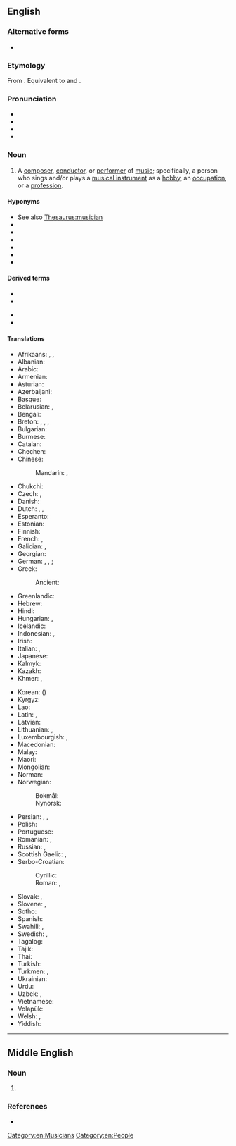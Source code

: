 ==English==
{{wikipedia|dab=musician}}

===Alternative forms===
* {{l|en|musitian}} {{qualifier|obsolete}}

===Etymology===
From {{etyl|frm|en}} {{m|frm|musicien||musician}}. Equivalent to {{l|en|music}} and {{l|en|-ian}}.

===Pronunciation===
* {{hyphenation|mu|si|cian|lang=en}}
* {{IPA|/mjuˈzɪʃən/|lang=en}}
* {{audio|en-us-musician.ogg|Audio (US)|lang=en}}
* {{rhymes|ɪʃən|lang=en}}

===Noun===
{{en-noun}}

# A [[composer]], [[conductor]], or [[performer]] of [[music]]; specifically, a person who sings and/or plays a [[musical instrument]] as a [[hobby]], an [[occupation]], or a [[profession]].

====Hyponyms====
* See also [[Thesaurus:musician]]
* {{l|en|singer}}
* {{l|en|instrumentalist}}
* {{l|en|vocalist}}
* {{l|en|recording artist}}
* {{l|en|songwriter}}
* {{l|en|singer-songwriter}}

====Derived terms====
{{der-top}}
* {{l|en|muso}}
* {{l|en|pop musician}}
{{der-mid}}
* {{l|en|session musician}}
* {{l|en|street musician}}
{{der-bottom}}

====Translations====
{{trans-top|person who performs or writes music}}
* Afrikaans: {{t|af|musikant}}, {{t|af|musikus}}, {{t|af|musici|p}}
* Albanian: {{t+|sq|muzikant|m}}
* Arabic: {{t|ar|مُوسِيقِيّ|m}}
* Armenian: {{t+|hy|երաժիշտ}}
* Asturian: {{t|ast|músicu|m}}
* Azerbaijani: {{t|az|musiqiçi}}
* Basque: {{t|eu|musikari}}
* Belarusian: {{t|be|музы́ка|m|sc=Cyrl}}, {{t|be|музыка́нт|m|sc=Cyrl}}
* Bengali: {{t|bn|বাদক|tr=badôk|sc=Beng}}
* Breton: {{t+|br|soner|m}}, {{t|br|sonour|m}}, {{t|br|muzisian|m}}, {{t|br|muziker|m}}
* Bulgarian: {{t|bg|музика́нт|m}}
* Burmese: {{t+|my|ဂီတသမား|sc=Mymr}}
* Catalan: {{t+|ca|músic|m}}
* Chechen: {{t|ce|музыкант}}
* Chinese:
*: Mandarin: {{t+|cmn|音樂家|sc=Hani}}, {{t+|cmn|音乐家|tr=yīnyuèjiā|sc=Hani}}
* Chukchi: {{t|ckt|эʼйӈэнэӈэткульын|tr=ėʼjṇėnėṇėtkulʹyn}}
* Czech: {{t+|cs|hudebník|m}}, {{t+|cs|muzikant|m}}
* Danish: {{t+|da|musiker|c}}
* Dutch: {{t+|nl|muzikant|m}}, {{t+|nl|muzikante|f}}, {{t+|nl|musicus|m|f}}
* Esperanto: {{t|eo|muzikisto}}
* Estonian: {{t+|et|muusik}}
* Finnish: {{t+|fi|muusikko}}
* French: {{t+|fr|musicien|m}}, {{t+|fr|musicienne|f}}
* Galician: {{t+|gl|músico|m}}, {{t+|gl|música|f}}
* Georgian: {{t|ka|მუსიკოსი}}
* German: {{t|de|Tonkünstler|m}}, {{t+|de|Musiker|m}}, {{t+|de|Musikus|m}}; {{qual|female}} {{t+|de|Musikerin|f}}
* Greek: {{t+|el|μουσικός|m|f}}
*: Ancient: {{t|grc|μουσικός|m}}
* Greenlandic: {{t|kl|nipilersortartoq}}
* Hebrew: {{t+|he|מוּזִיקַאי|tr=muzikai}}
* Hindi: {{t+|hi|संगीतकार|m}}
* Hungarian: {{t+|hu|zenész}}, {{t+|hu|muzsikus}}
* Icelandic: {{t+|is|tónlistarmaður|m}}
* Indonesian: {{t+|id|musikus}}, {{t+|id|pemusik}}
* Irish: {{t|ga|ceoltóir|m}}
* Italian: {{t+|it|musicista|m|f}}, {{t+|it|musico|m}}
* Japanese: {{t+|ja|音楽家|tr=おんがくか, ongakuka}}
* Kalmyk: {{t|xal|көгҗмч|sc=Cyrl}}
* Kazakh: {{t+|kk|музыкант|sc=Cyrl}}
* Khmer: {{t+|km|វាទកៈ|tr=vieteaʔkaʔ|sc=Khmr}}, {{t|km|អ្នកភ្លេង|tr=neak pleeŋ|sc=Khmr}}
{{trans-mid}}
* Korean: {{t+|ko|음악가}} ({{t+|ko|音樂家|sc=Hani}})
* Kyrgyz: {{t+|ky|музыкант|sc=Cyrl}}
* Lao: {{t+|lo|ນັກດົນຕີ}}
* Latin: {{t|la|mūsicus|m}}, {{t|la|mūsica|f}}
* Latvian: {{t|lv|mūziķis|m}}
* Lithuanian: {{t|lt|muzikantas|m}}, {{t|lt|muzikas|m}}
* Luxembourgish: {{t|lb|Museker|m}}, {{t|lb|Musekerin|f}}
* Macedonian: {{t|mk|му́зичар|m}}
* Malay: {{t|ms|pemuzik}}
* Maori: {{t|mi|kaiwhakatangi}}
* Mongolian: {{t+|mn|хөгжимчин|sc=Cyrl}}
* Norman: {{t|nrf|musicien|m}}
* Norwegian:
*: Bokmål: {{t|nb|musiker|m}}
*: Nynorsk: {{t|nn|musikar|m}}
* Persian: {{t+|fa|موزیسین|tr=muzisian|sc=fa-Arab}}, {{t|fa|موزیکان|tr=muzikân|sc=fa-Arab}} {{qualifier|obsolete}}, {{t+|fa|موسیقیدان|tr=musiqidân|sc=fa-Arab}}
* Polish: {{t+|pl|muzyk|m-pr}}
* Portuguese: {{t+|pt|músico|m}}
* Romanian: {{t+|ro|muzician|m}}, {{t+|ro|muziciană|f}}
* Russian: {{t+|ru|музыка́нт|m}}, {{t|ru|музыка́нтка|f|sc=Cyrl}}
* Scottish Gaelic: {{t|gd|ceòladair|m}}, {{t|gd|neach-ciùil|m}}
* Serbo-Croatian:
*: Cyrillic: {{t|sh|музичар|m|sc=Cyrl}}
*: Roman: {{t+|sh|muzičar|m}}, {{t+|sh|glazbenik|m}} {{qualifier|Croatia}}
* Slovak: {{t|sk|hudobník|m}}, {{t|sk|muzikant|m}}
* Slovene: {{t+|sl|glasbenik|m}}, {{t|sl|glasbenica|f}}
* Sotho: {{t|st|sebini}}
* Spanish: {{t+|es|músico|m}}
* Swahili: {{t+|sw|mwimbaji}}, {{t+|sw|mwanamuziki}}
* Swedish: {{t+|sv|musikant|c}}, {{t+|sv|musiker|c}}
* Tagalog: {{t|tl|musiko}}
* Tajik: {{t|tg|мусиқачӣ}}
* Thai: {{t|th|นักดนตรี}}
* Turkish: {{t+|tr|müzisyen}}
* Turkmen: {{t|tk|sazandar}}, {{t|tk|sazanda}}
* Ukrainian: {{t|uk|музика́нт|m}}
* Urdu: {{t|ur|موسیقار|m|tr=musiqār|sc=ur-Arab}}
* Uzbek: {{t+|uz|muzikant}}, {{t+|uz|muzikachi}}
* Vietnamese: {{t+|vi|nhạc sĩ}}
* Volapük: {{t+|vo|musigan}}
* Welsh: {{t+|cy|cerddwr}}, {{t+|cy|cerddwyr}}
* Yiddish: {{t|yi|מוזיקער|m}}
{{trans-bottom}}

[[Category:en:Musicians]]
[[Category:en:People]]

----

==Middle English==

===Noun===
{{enm-noun}}

# {{alt form|musicien|lang=enm}}

===References===
* {{R:MED Online|entry= minstral (n.)  |id=MED27860 |accessdate=2018-04-02}}